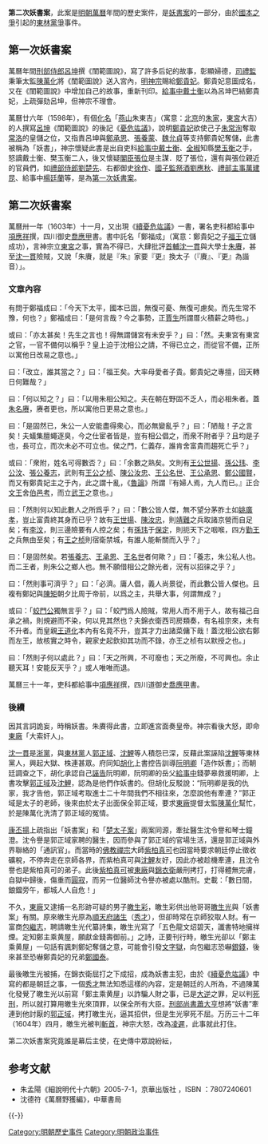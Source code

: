 {{no footnotes|time=2015-03-15T20:20:32+00:00}}
{{review|time=2015-03-15T04:37:09+00:00}}
'''第二次妖書案'''，此案是[[明朝|明朝]][[萬曆|萬曆]]年間的歷史案件，是[[妖書案|妖書案]]的一部分，由於[[國本之爭|國本之爭]]引起的[[東林黨爭|東林黨爭]]事件。

==第一次妖書案==
{{main|第一次妖書案}}
萬曆年間[[刑部侍郎|刑部侍郎]][[呂坤|呂坤]]撰《閨範圖說》，寫了許多后妃的故事，彰顯婦德，[[司禮監|司禮監]]秉筆太監[[陳萬化|陳萬化]]將《閨範圖說》送入宮內，[[明神宗|明神宗]]賜給[[孝宁太皇太后|鄭貴妃]]。鄭貴妃意圖成名，又在《閨範圖說》中增加自己的故事，重新刊印。[[給事中|給事中]][[戴士衡|戴士衡]]以為呂坤巴結鄭貴妃，上疏彈劾呂坤，但神宗不理會。

萬曆廿六年（1598年），有個[[化名|化名]]「[[燕山|燕山]]朱東吉」（寓意：[[北京|北京]]的[[朱家|朱家]]，[[東宮|東宮]]大吉）的人撰寫[[呂坤|呂坤]]《閨範圖說》的後記《[[憂危竑議|憂危竑議]]》，說明[[鄭貴妃|鄭貴妃]]欲使己子[[朱常洵|朱常洵]]奪取[[朱常洛|常洛]]的皇儲之位，又指責呂坤與[[鄭承恩|鄭承恩]]、[[張養蒙|張養蒙]]、[[魏允貞|魏允貞]]等支持鄭貴妃奪儲，此書被稱為「妖書」，神宗懷疑此書是出自吏科[[給事中|給事中]][[戴士衡|戴士衡]]、[[全椒縣|全椒]]知縣[[樊玉衡|樊玉衡]]之手，怒謫戴士衡、樊玉衡二人，後又懷疑[[閣臣|閣臣]][[張位|張位]]是主謀．貶了張位，還有與張位親近的官員們，如[[禮部侍郎|禮部侍郎]][[劉楚先|劉楚先]]、右都御史[[徐作|徐作]]、[[國子監祭酒|國子監祭酒]][[劉應秋|劉應秋]]、[[禮部|禮部]][[主事|主事]][[萬建昆|萬建昆]]、給事中[[楊廷蘭|楊廷蘭]]等，是為[[第一次妖書案|第一次妖書案]]。

==第二次妖書案==
萬曆卅一年（1603年）十一月，又出現《[[s:續憂危竑議|續憂危竑議]]》一書，署名吏科都給事中[[項應祥|項應祥]]撰，四川御史[[喬應甲|喬應甲]]書。書中託名「鄭福成」（寓意：鄭貴妃之子[[福王|福王]]立儲成功），言神宗立[[東宮|東宮]]之事，實為不得已，大肆批評[[首輔|首輔]][[沈一貫|沈一貫]]與大學士[[朱賡|朱賡]]，甚至[[沈一貫|沈一貫]]險賊，又說「朱賡，就是『朱』家要『更』換太子（『賡』、『更』為諧音）」。

===文章內容===
有問于鄭福成曰：「今天下太平，國本已固，無復可憂、無復可慮矣。而先生常不豫，何也？」鄭福成曰：「是何言哉？今之事勢，正[[賈誼|賈生]]所謂厝火積薪之時也。」

或曰：「亦太甚矣！先生之言也！得無謂儲宮有未安乎？」曰：「然。夫東宮有東宮之官，一官不備何以稱乎？皇上迫于沈相公之請，不得已立之，而從官不備，正所以寓他日改易之意也。」

曰：「改立，誰其當之？」曰：「福王矣。大率母愛者子貴。鄭貴妃之專擅，回天轉日何難哉？」

曰：「何以知之？」曰：「以用朱相公知之。夫在朝在野固不乏人，而必相朱者。蓋[[朱赓|朱名赓]]，赓者更也，所以寓他日更易之意也。」

曰：「是固然已，朱公一人安能盡得衆心，而必無變亂乎？」曰：「陋哉！子之言矣！夫蟻集膻蠅逐臭，今之仕宦者皆是，豈有相公倡之，而衆不附者乎？且均是子也，長可立，而次未必不可立也。侯之門，仁義存，誰肯舍富貴而趨死亡乎？」

或曰：「衆附，姓名可得數否？」曰：「余數之熟矣。文則有[[王世揚|王公世揚]]、[[孫玮|孫公玮]]、[[李汶_(明朝)|李公汶]]、[[張養志|張公養志]]，武則有[[王之桢|王公之桢]]、[[陳汝忠|陳公汝忠]]、[[王名世|王公名世]]、[[王承恩|王公承恩]]、[[鄭國賢|鄭公國賢]]，而又有鄭貴妃主之于內，此之謂十亂，《[[論語|魯論]]》所謂『有婦人焉，九人而已。』正合[[周文王|文王]]舍[[伯邑考|伯邑考]]，而立[[周武王|武王]]之意也。」

曰：「然則何以知此數人之所爲乎？」曰：「數公皆人傑，無不望分茅胙土如[[姚廣孝|姚廣孝]]，豈止富貴終其身而已乎？故有[[王世揚|王世揚]]、[[陳汝忠|陳汝忠]]，則[[靖難|靖難]]之兵取諸京營而自足矣；有[[李汶_(明朝)|李汶]]，則三邊險要有人控之矣；有[[孫玮|孫玮]]于[[保定|保定]]，則扼天下之咽喉，四方[[勤王|勤王]]之兵無由至矣；有[[王之桢|王之桢]]則宿衛禁城，有誰人能斬關而入乎？」

曰：「是固然矣。若[[張養志|張養志]]、[[王承恩|王承恩]]、[[王名世|王名世]]者何歟？」曰：「養志，朱公私人也。而二王者，則朱公之鄉人也。無不願借相公之餘光者，況有以招徕之乎？」

曰：「然則事可濟乎？」曰：「必濟。庸人倡，義人尚景從，而此數公皆人傑也。且複有鄭妃與[[陳矩|陳矩]]朝夕比周于帝前，以爲之主，共舉大事，何謂無成？」

或曰：「[[沈一貫|蛟門公]]獨無言乎？」曰：「蛟門爲人險賊，常用人而不用于人，故有福己自承之禍，則規避而不染，何以見其然也？夫錦衣衛西司房類奏，有名祖宗來，未有不升者。而皇親[[王道化|王道化]]本內有名竟不升，豈其才力出諸菜傭下哉！蓋沈相公欲右鄭而左王，故核實之時令，親家史起欽抑其功而不錄，亦王之桢有以默授之也。」

曰：「然則子何以處此？」曰：「天之所興，不可廢也；天之所廢，不可興也。余止聽天耳！安能反天乎？」或人唯唯而退。

萬曆三十一年，吏科都給事中[[項應祥|項應祥]]撰，四川道御史[[喬應甲|喬應甲]]書。

===後續===
因其言詞詭妄，時稱妖書。朱賡得此書，立即進宮面奏皇帝。神宗看後大怒，即命[[東廠|東廠]]「大索奸人」。

[[沈一貫|沈一貫]]是[[齐楚浙党|浙黨]]，與[[東林黨|東林黨]]人[[郭正域|郭正域]]、[[沈鯉|沈鯉]]等人積怨已深，反藉此案誣陷[[沈鯉|沈鯉]]等東林黨人，興起大獄、株連甚眾。府同知[[胡化|胡化]]上書控告訓導[[阮明卿|阮明卿]]「造作妖書」；而朝廷調查之下，胡化承認自己[[誣告|誣告]]阮明卿，阮明卿的岳父[[給事中|給事中]]錢夢皋救援明卿，上書攻擊[[郭正域|郭正域]]及[[沈鯉|沈鯉]]，認為是他們作妖書的。但胡化反駁說：“阮明卿是我的仇家，我才告他，郭正域考取進士二十年間我們不相往來，怎麼說他有牽連？”郭正域是太子的老師，後來由於太子出面保全郭正域，要求[[東廠|東廠]]提督太監[[陳萬化|陳萬化]]幫忙，於是陳萬化洗清了郭正域的冤情。

[[康丕揚|康丕揚]]上疏指出「妖書案」和「[[楚太子案|楚太子案]]」兩案同源，牽扯醫生沈令譽和琴士鐘澄。沈令譽是郭正域家聘的醫生，因而參與了郭正域的官場生活，還是郭正域與外界聯絡的「通訊官」。而當時的[[佛教|佛教]][[禪宗|禪宗]]大師[[紫柏真可|紫柏真可]]也因當時要求朝廷停止徵收礦稅，不停奔走在京師各界，而紫柏真可與[[沈鯉|沈鯉]]友好，因此亦被趁機牽連，且沈令譽也是紫柏真可的弟子。此後[[紫柏真可|紫柏真可]]被[[東廠|東廠]]與[[錦衣衛|錦衣衛]]嚴刑拷打，打得體無完膚，自獄中歸後，傷重而[[圓寂|圓寂]]，而另一位醫師沈令譽亦被處以酷刑。史載：「數日間，鋃鐺旁午，都城人人自危！」

不久，[[東廠|東廠]]又逮捕一名形跡可疑的男子[[皦生彩|皦生彩]]，皦生彩供出他哥哥[[皦生光|皦生光]]與「妖書案」有關。原來皦生光原為[[順天府|順天府]][[諸生|諸生]]（[[秀才|秀才]]），但卻時常在京師狡取人財。有一富商[[包繼志|包繼志]]，聘請皦生光代纂詩集，皦生光寫了「五色龍文炤碧天，讖書特地擁祥煙。定知鄭主乘黄屋，願獻金錢壽御前。」之詩，正要刊行時，皦生光卻以「鄭主乘黄屋」一句話有諷刺鄭妃奪儲之意，可能會引發[[文字獄|文字獄]]，向包繼志恐嚇[[銀錢|銀錢]]，後來甚至恐嚇鄭貴妃的兄弟[[鄭國泰|鄭國泰]]。

最後皦生光被捕，在錦衣衛屈打之下成招，成為妖書主犯，由於《[[續憂危竑議|續憂危竑議]]》中寫的都是朝廷之事，一個[[秀才|秀才]]無法知悉這樣的內容，定是朝廷的人所為，不過陳萬化發覺了皦生光以前寫「鄭主乘黄屋」以詐騙人財之事，已是[[大逆|大逆]]之罪，足以判[[死刑|死刑]]，所以就打算用皦生光來頂罪，以保全所有大臣。[[刑部尚書|刑部尚書]][[蕭大亨|蕭大亨]]想將“妖書”牽連到他討厭的[[郭正域|郭正域]]，拷打皦生光，逼其招供，但是生光寧死不屈。万历三十二年（1604年）四月，皦生光被判[[斬首|斬首]]，神宗大怒，改為[[凌遲|凌遲]]，此事就此打住。

第二次妖書案究竟誰是幕后主使，在史傳中眾說紛紜，{{or|許多人懷疑是[[錦衣衛|錦衣衛]][[鄭樸|鄭樸]]或[[武英殿|武英殿]][[舍人|舍人]][[趙士楨|趙士楨]]。}}

==参考文献==
*朱孟陽《細說明代十六朝》2005-7-1，京華出版社 ，ISBN ：7807240601
*沈德符《萬曆野獲編》，中華書局

{{-}}
{{明朝歷史事件}}

{{DEFAULTSORT:M明末三案}}
[[Category:明朝歷史事件|Category:明朝歷史事件]]
[[Category:明朝政治事件|Category:明朝政治事件]]